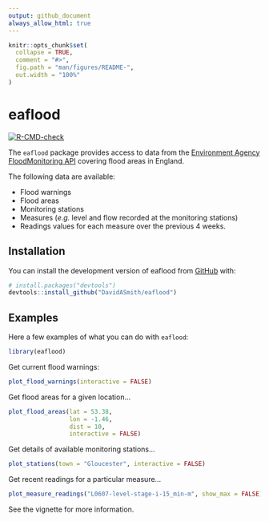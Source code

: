 ```yaml
---
output: github_document
always_allow_html: true
---
```


<!-- README.md is generated from README.Rmd. Please edit that file -->

```r
knitr::opts_chunk$set(
  collapse = TRUE,
  comment = "#>",
  fig.path = "man/figures/README-",
  out.width = "100%"
)
```

# eaflood

<!-- badges: start -->
[![R-CMD-check](https://github.com/DavidASmith/eaflood/workflows/R-CMD-check/badge.svg)](https://github.com/DavidASmith/eaflood/actions)
<!-- badges: end -->

The `eaflood` package provides access to data from the 
[Environment Agency FloodMonitoring API](https://environment.data.gov.uk/flood-monitoring/doc/reference) 
covering flood areas in England.

The following data are available:

- Flood warnings
- Flood areas
- Monitoring stations
- Measures (_e.g._ level and flow recorded at the monitoring stations)
- Readings values for each measure over the previous 4 weeks.

## Installation

You can install the development version of eaflood from 
[GitHub](https://github.com/) with:

``` r
# install.packages("devtools")
devtools::install_github("DavidASmith/eaflood")
```

## Examples

Here a few examples of what you can do with `eaflood`:

```r
library(eaflood)
```

Get current flood warnings:

```r
plot_flood_warnings(interactive = FALSE)
```
Get flood areas for a given location...

```r
plot_flood_areas(lat = 53.38,
                 lon = -1.46,
                 dist = 10, 
                 interactive = FALSE)
```
Get details of available monitoring stations...

```r
plot_stations(town = "Gloucester", interactive = FALSE)
```
Get recent readings for a particular measure...

```r
plot_measure_readings("L0607-level-stage-i-15_min-m", show_max = FALSE)
```


See the vignette for more information.
